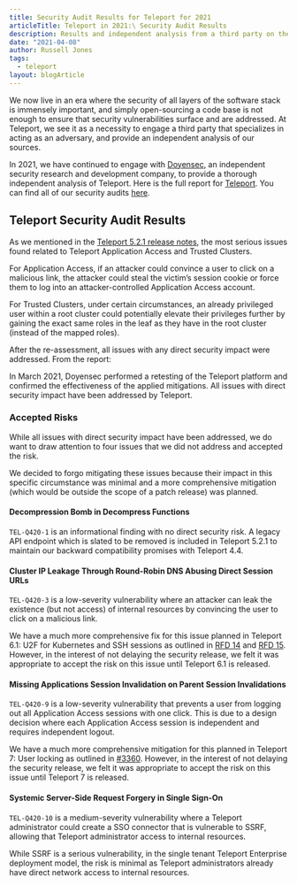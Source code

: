 ```yaml
---
title: Security Audit Results for Teleport for 2021
articleTitle: Teleport in 2021:\ Security Audit Results
description: Results and independent analysis from a third party on the Teleport project. April 2021.
date: "2021-04-08"
author: Russell Jones
tags:
  - teleport
layout: blogArticle
---
```



We now live in an era where the security of all layers of the software stack is
immensely important, and simply open-sourcing a code base is not enough to
ensure that security vulnerabilities surface and are addressed. At Teleport, we
see it as a necessity to engage a third party that specializes in acting as an
adversary, and provide an independent analysis of our sources.

In 2021, we have continued to engage with [Doyensec](https://www.doyensec.com),
an independent security research and development company, to provide a thorough
independent analysis of Teleport. Here is the full report for
[Teleport](https://goteleport.com/resources/audits/teleport-cloud-security-audit-2021/).
You can find all of our security audits [here](https://goteleport.com/resources/audits/).

## Teleport Security Audit Results

As we mentioned in the [Teleport 5.2.1 release notes](https://github.com/gravitational/teleport/releases/tag/v5.2.1), the most
serious issues found related to Teleport Application Access and Trusted
Clusters.

For Application Access, if an attacker could convince a user to click on a
malicious link, the attacker could steal the victim’s session cookie or force
them to log into an attacker-controlled Application Access account.

For Trusted Clusters, under certain circumstances, an already privileged user
within a root cluster could potentially elevate their privileges further by
gaining the exact same roles in the leaf as they have in the root cluster
(instead of the mapped roles).

After the re-assessment, all issues with any direct security impact were
addressed. From the report:

<Quote>
  In March 2021, Doyensec performed a retesting of the Teleport platform and
  confirmed the effectiveness of the applied mitigations. All issues with direct
  security impact have been addressed by Teleport.
</Quote>

### Accepted Risks

While all issues with direct security impact have been addressed, we do want to
draw attention to four issues that we did not address and accepted the risk.

We decided to forgo mitigating these issues because their impact in this
specific circumstance was minimal and a more comprehensive mitigation (which
would be outside the scope of a patch release) was planned.

#### Decompression Bomb in Decompress Functions

`TEL-Q420-1` is an informational finding with no direct security risk. A legacy
API endpoint which is slated to be removed is included in Teleport 5.2.1 to
maintain our backward compatibility promises with Teleport 4.4.

#### Cluster IP Leakage Through Round-Robin DNS Abusing Direct Session URLs

`TEL-Q420-3` is a low-severity vulnerability where an attacker can leak the
existence (but not access) of internal resources by convincing the user to
click on a malicious link.

We have a much more comprehensive fix for this issue planned in Teleport 6.1:
U2F for Kubernetes and SSH sessions as outlined in [RFD
14](https://github.com/gravitational/teleport/blob/master/rfd/0014-session-2FA.md)
and [RFD
15](https://github.com/gravitational/teleport/blob/master/rfd/0015-2fa-management.md).
However, in the interest of not delaying the security release, we felt it was
appropriate to accept the risk on this issue until Teleport 6.1 is released.

#### Missing Applications Session Invalidation on Parent Session Invalidations

`TEL-Q420-9` is a low-severity vulnerability that prevents a user from logging
out all Application Access sessions with one click. This is due to a design
decision where each Application Access session is independent and requires
independent logout.

We have a much more comprehensive mitigation for this planned in Teleport 7:
User locking as outlined in
[#3360](https://github.com/gravitational/teleport/issues/3360). However, in the
interest of not delaying the security release, we felt it was appropriate to
accept the risk on this issue until Teleport 7 is released.

#### Systemic Server-Side Request Forgery in Single Sign-On

`TEL-Q420-10` is a medium-severity vulnerability where a Teleport administrator
could create a SSO connector that is vulnerable to SSRF, allowing that Teleport
administrator access to internal resources.

While SSRF is a serious vulnerability, in the single tenant Teleport Enterprise
deployment model, the risk is minimal as Teleport administrators already have
direct network access to internal resources.
